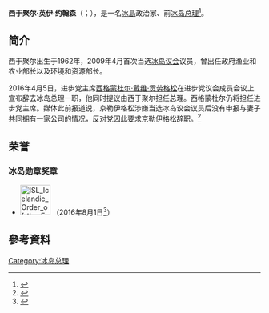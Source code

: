 {{Infobox Officeholder
|name             = 西于聚尔·英伊·约翰森
|native_name      = Sigurður Ingi Jóhannsson
|native_name_lang = is
|image            = Sigurður Ingi Jóhannsson 2016 (cropped).png
|caption          = 
|office           = [[冰岛总理列表|冰岛总理]]
|term_start       = 2016年4月5日
|term_end         = 2017年1月11日
|president        = [[奥拉维尔·拉格纳·格里姆松|奥拉维尔·拉格纳·格里姆松]]
|predecessor      = [[西格蒙杜尔·戴维·贡劳格松|西格蒙杜尔·戴维·贡劳格松]]
|successor        = [[布亞尼·本尼迪克特松_(1970年)|布亞尼·本尼迪克特松]]
|office1	  = {{le|環境與自然資源部長 (冰島)|Minister for the Environment and Natural Resources (Iceland)|環境與自然資源部長}}
|term_start1	  = 2013年5月23日
|term_end1	  = 2014年12月31日
|primeminister1   = [[西格蒙杜尔·戴维·贡劳格松|西格蒙杜尔·戴维·贡劳格松]]
|predecessor1	  = {{le|斯旺迪斯·斯瓦瓦爾斯多蒂|Svandís Svavarsdóttir}}
|successor1	  = {{le|希格露恩·瑪格努斯多蒂爾|Sigrún Magnúsdóttir}}
|office2	  = {{le|漁業與農業部長 (冰島)|Ministry of Fisheries and Agriculture (Iceland)|漁業與農業部長}}
|term_start2	  = 2013年5月23日
|term_end2	  = 2014年12月31日
|primeminister2   = [[西格蒙杜尔·戴维·贡劳格松|西格蒙杜尔·戴维·贡劳格松]]
|predecessor2	  = {{le|斯坦格里姆·J·西格弗松|Steingrímur J. Sigfússon}}
|successor2	  = Sigrún Magnúsdóttir
|office3	  = 交通與地方政府部長
|term_start3	  = 2017年11月30日
|term_end3	  = 2021年11月28日
|primeminister3   = [[卡特琳·雅各布斯多蒂爾|卡特琳·雅各布斯多蒂爾]]
|office4	  = 基建部長
|term_start4	  = 2021年11月28日
|term_end4	  =
|primeminister4   = [[卡特琳·雅各布斯多蒂爾|卡特琳·雅各布斯多蒂爾]]
|birth_date       = {{Birth date and age|df=y|1962|4|20}}
|birth_place      = {{ISL}}[[塞爾福斯|塞爾福斯]]
|death_date       = 
|death_place      = 
|party            = [[進步黨_(冰島)|進步黨]]
|alma_mater       = 
}}

'''西于聚尔·英伊·约翰森'''（{{lang-is|Sigurður Ingi Jóhannsson}}；{{bd|1962年|4月20日}}），是一名[[冰島|冰島]]政治家、前[[冰岛总理列表|冰岛总理]]<ref name="grapevine">{{cite web|url=http://grapevine.is/news/2016/04/05/pm-sigmundur-david-gunnlaugsson-wavers-on-resignation/|title=PM Sigmundur Davíð Gunnlaugsson Wavers On Resignation|work=The Reykjavik Grapevine|accessdate=6 April 2016|archive-date=2016-04-06|archive-url=https://web.archive.org/web/20160406024620/http://grapevine.is/news/2016/04/05/pm-sigmundur-david-gunnlaugsson-wavers-on-resignation/|dead-url=no}}</ref>。

==简介==
西于聚尔出生于1962年，2009年4月首次当选[[冰岛议会|冰岛议会]]议员，曾出任政府渔业和农业部长以及环境和资源部长。

2016年4月5日，进步党主席[[西格蒙杜尔·戴维·贡劳格松|西格蒙杜尔·戴维·贡劳格松]]在进步党议会成员会议上宣布辞去冰岛总理一职，他同时提议由西于聚尔担任总理。西格蒙杜尔仍将担任进步党主席。媒体此前报道说，京勒伊格松涉嫌当选冰岛议会议员后没有申报与妻子共同拥有一家公司的情况，反对党因此要求京勒伊格松辞职。<ref>{{Cite web |url=http://news.163.com/16/0408/02/BK3KB5T100014AED.html |title=执政联盟达共识 冰岛指定新总理 |access-date=2016-04-07 |archive-url=https://web.archive.org/web/20160420141941/http://news.163.com/16/0408/02/BK3KB5T100014AED.html |archive-date=2016-04-20 |dead-url=yes }}</ref>

==荣誉==
===冰岛勋章奖章===
* [[File:ISL_Icelandic_Order_of_the_Falcon_-_Grand_Cross_BAR.png|60px]] {{link-en|白隼大十字勋章附颈饰|Order of the Falcon}}（2016年8月1日<ref>{{is}}{{cite web |url=https://www.forseti.is/f%C3%A1lkaor%C3%B0an/orduhafaskra/# |title=Orðuhafaskrá |publisher=Forseti Íslands |date= |accessdate=2021-10-19 |deadurl=no |archiveurl= |archivedate= }}</ref>）

==參考資料==
{{reflist}}

{{s-start}}
{{s-off}}
{{s-bef|before=[[西格蒙杜尔·戴维·贡劳格松|西格蒙杜尔·戴维·贡劳格松]]}}
{{s-ttl|title=[[冰岛总理列表|冰岛总理]]|years=2016年－2017年}}
{{s-aft|after=[[布亞尼·本尼迪克特松_(1970年)|布亞尼·本尼迪克特松]]}}
{{s-end}}

{{冰岛总理}}

{{DEFAULTSORT:Johannsson, Sigurdur Ingi}}

[[Category:冰岛总理|Category:冰岛总理]]